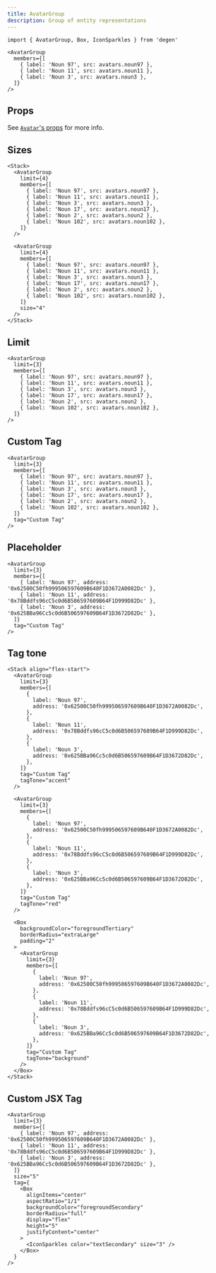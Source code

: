 ```yaml
---
title: AvatarGroup
description: Group of entity representations
---
```


```tsx
import { AvatarGroup, Box, IconSparkles } from 'degen'
```

```tsx live=true expand=true
<AvatarGroup
  members={[
    { label: 'Noun 97', src: avatars.noun97 },
    { label: 'Noun 11', src: avatars.noun11 },
    { label: 'Noun 3', src: avatars.noun3 },
  ]}
/>
```

## Props

See [`Avatar`'s props](/components/Avatar#props) for more info.

<PropsTable sourceLink={sourceLink} types={types} />

## Sizes

```tsx live=true
<Stack>
  <AvatarGroup
    limit={4}
    members={[
      { label: 'Noun 97', src: avatars.noun97 },
      { label: 'Noun 11', src: avatars.noun11 },
      { label: 'Noun 3', src: avatars.noun3 },
      { label: 'Noun 17', src: avatars.noun17 },
      { label: 'Noun 2', src: avatars.noun2 },
      { label: 'Noun 102', src: avatars.noun102 },
    ]}
  />

  <AvatarGroup
    limit={4}
    members={[
      { label: 'Noun 97', src: avatars.noun97 },
      { label: 'Noun 11', src: avatars.noun11 },
      { label: 'Noun 3', src: avatars.noun3 },
      { label: 'Noun 17', src: avatars.noun17 },
      { label: 'Noun 2', src: avatars.noun2 },
      { label: 'Noun 102', src: avatars.noun102 },
    ]}
    size="4"
  />
</Stack>
```

## Limit

```tsx live=true expand=true
<AvatarGroup
  limit={3}
  members={[
    { label: 'Noun 97', src: avatars.noun97 },
    { label: 'Noun 11', src: avatars.noun11 },
    { label: 'Noun 3', src: avatars.noun3 },
    { label: 'Noun 17', src: avatars.noun17 },
    { label: 'Noun 2', src: avatars.noun2 },
    { label: 'Noun 102', src: avatars.noun102 },
  ]}
/>
```

## Custom Tag

```tsx live=true expand=true
<AvatarGroup
  limit={3}
  members={[
    { label: 'Noun 97', src: avatars.noun97 },
    { label: 'Noun 11', src: avatars.noun11 },
    { label: 'Noun 3', src: avatars.noun3 },
    { label: 'Noun 17', src: avatars.noun17 },
    { label: 'Noun 2', src: avatars.noun2 },
    { label: 'Noun 102', src: avatars.noun102 },
  ]}
  tag="Custom Tag"
/>
```

## Placeholder

```tsx live=true expand=true
<AvatarGroup
  limit={3}
  members={[
    { label: 'Noun 97', address: '0x62500C50fh999506597609B640F1D3672A0082Dc' },
    { label: 'Noun 11', address: '0x78Bddfs96cC5c0d6B506597609B64F1D999D82Dc' },
    { label: 'Noun 3', address: '0x625BBa96Cc5c0d6B506597609B64F1D3672D82Dc' },
  ]}
  tag="Custom Tag"
/>
```

## Tag tone

```tsx live=true expand=true
<Stack align="flex-start">
  <AvatarGroup
    limit={3}
    members={[
      {
        label: 'Noun 97',
        address: '0x62500C50fh999506597609B640F1D3672A0082Dc',
      },
      {
        label: 'Noun 11',
        address: '0x78Bddfs96cC5c0d6B506597609B64F1D999D82Dc',
      },
      {
        label: 'Noun 3',
        address: '0x625BBa96Cc5c0d6B506597609B64F1D3672D82Dc',
      },
    ]}
    tag="Custom Tag"
    tagTone="accent"
  />

  <AvatarGroup
    limit={3}
    members={[
      {
        label: 'Noun 97',
        address: '0x62500C50fh999506597609B640F1D3672A0082Dc',
      },
      {
        label: 'Noun 11',
        address: '0x78Bddfs96cC5c0d6B506597609B64F1D999D82Dc',
      },
      {
        label: 'Noun 3',
        address: '0x625BBa96Cc5c0d6B506597609B64F1D3672D82Dc',
      },
    ]}
    tag="Custom Tag"
    tagTone="red"
  />

  <Box
    backgroundColor="foregroundTertiary"
    borderRadius="extraLarge"
    padding="2"
  >
    <AvatarGroup
      limit={3}
      members={[
        {
          label: 'Noun 97',
          address: '0x62500C50fh999506597609B640F1D3672A0082Dc',
        },
        {
          label: 'Noun 11',
          address: '0x78Bddfs96cC5c0d6B506597609B64F1D999D82Dc',
        },
        {
          label: 'Noun 3',
          address: '0x625BBa96Cc5c0d6B506597609B64F1D3672D82Dc',
        },
      ]}
      tag="Custom Tag"
      tagTone="background"
    />
  </Box>
</Stack>
```

## Custom JSX Tag

```tsx live=true expand=true
<AvatarGroup
  limit={3}
  members={[
    { label: 'Noun 97', address: '0x62500C50fh999506597609B640F1D3672A0082Dc' },
    { label: 'Noun 11', address: '0x78Bddfs96cC5c0d6B506597609B64F1D999D82Dc' },
    { label: 'Noun 3', address: '0x625BBa96Cc5c0d6B506597609B64F1D3672D82Dc' },
  ]}
  size="5"
  tag={
    <Box
      alignItems="center"
      aspectRatio="1/1"
      backgroundColor="foregroundSecondary"
      borderRadius="full"
      display="flex"
      height="5"
      justifyContent="center"
    >
      <IconSparkles color="textSecondary" size="3" />
    </Box>
  }
/>
```
